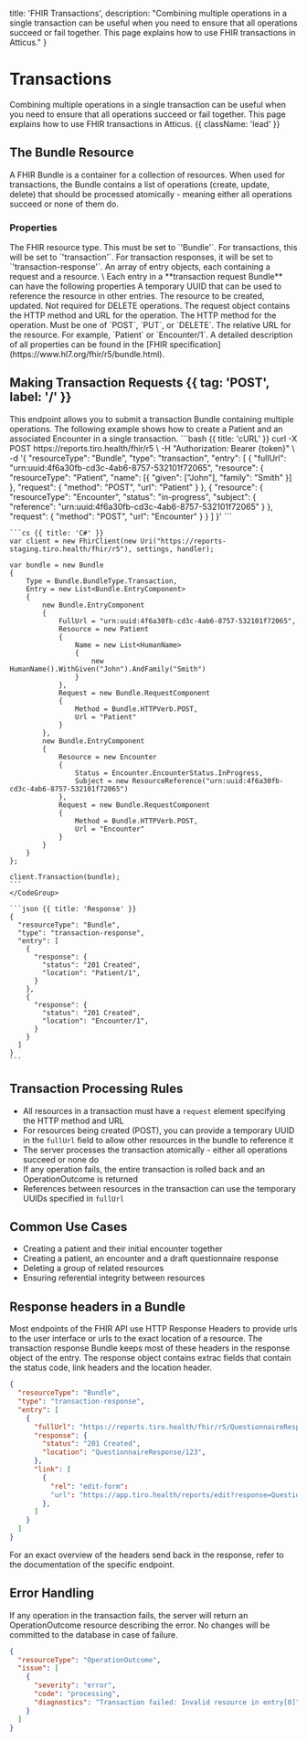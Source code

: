   title: 'FHIR Transactions',
  description: "Combining multiple operations in a single transaction can be useful when you need to ensure that all operations succeed or fail together. This page explains how to use FHIR transactions in Atticus."
}

# Transactions

Combining multiple operations in a single transaction can be useful when you need to ensure that all operations succeed or fail together. This page explains how to use FHIR transactions in Atticus. {{ className: 'lead' }}

## The Bundle Resource

A FHIR Bundle is a container for a collection of resources. When used for transactions, the Bundle contains a list of operations (create, update, delete) that should be processed atomically - meaning either all operations succeed or none of them do.

### Properties
<Properties>
  <Property name="resourceType" type="'Bundle'" required>
    The FHIR resource type. This must be set to `'Bundle'`.
  </Property>
  <Property name="type" type="code" required>
    For transactions, this will be set to `'transaction'`. For transaction responses, it will be set to `'transaction-response'`.
  </Property>
  <Property name="entry" type="Entry[]" required>
    An array of entry objects, each containing a request and a resource.
    \
    Each entry in a **transaction request Bundle** can have the following properties
    <Properties>
        <Property name="fullUrl" type='uri'>
          A temporary UUID that can be used to reference the resource in other entries.
        </Property>
        <Property name="resource" type="Resource">
          The resource to be created, updated. Not required for DELETE operations.
        </Property>
        <Property name="request">
          The request object contains the HTTP method and URL for the operation.
          <Properties>
            <Property name="method" type="code" required>
              The HTTP method for the operation. Must be one of `POST`, `PUT`, or `DELETE`.
            </Property>
            <Property name="url" type="string" required>
              The relative URL for the resource. For example, `Patient` or `Encounter/1`.
            </Property>
          </Properties>
        </Property>
    </Properties>
  </Property>
</Properties>
A detailed description of all properties can be found in the [FHIR specification](https://www.hl7.org/fhir/r5/bundle.html).

## Making Transaction Requests {{ tag: 'POST', label: '/' }}

<Row>
  <Col>
    This endpoint allows you to submit a transaction Bundle containing multiple operations. The following example shows how to create a Patient and an associated Encounter in a single transaction.
  </Col>
  <Col sticky>
    <CodeGroup title="Request" tag="POST" label="/">
    ```bash {{ title: 'cURL' }}
    curl -X POST https://reports.tiro.health/fhir/r5 \
      -H "Authorization: Bearer {token}" \
      -d '{
        "resourceType": "Bundle",
        "type": "transaction",
        "entry": [
          {
            "fullUrl": "urn:uuid:4f6a30fb-cd3c-4ab6-8757-532101f72065",
            "resource": {
              "resourceType": "Patient",
              "name": [{
                "given": ["John"],
                "family": "Smith"
              }]
            },
            "request": {
              "method": "POST",
              "url": "Patient"
            }
          },
          {
            "resource": {
              "resourceType": "Encounter",
              "status": "in-progress",
              "subject": {
                "reference": "urn:uuid:4f6a30fb-cd3c-4ab6-8757-532101f72065"
              }
            },
            "request": {
              "method": "POST",
              "url": "Encounter"
            }
          }
        ]
      }'
    ```

    ```cs {{ title: 'C#' }}
    var client = new FhirClient(new Uri("https://reports-staging.tiro.health/fhir/r5"), settings, handler);

    var bundle = new Bundle
    {
        Type = Bundle.BundleType.Transaction,
        Entry = new List<Bundle.EntryComponent>
        {
            new Bundle.EntryComponent
            {
                FullUrl = "urn:uuid:4f6a30fb-cd3c-4ab6-8757-532101f72065",
                Resource = new Patient
                {
                    Name = new List<HumanName>
                    {
                        new HumanName().WithGiven("John").AndFamily("Smith")
                    }
                },
                Request = new Bundle.RequestComponent
                {
                    Method = Bundle.HTTPVerb.POST,
                    Url = "Patient"
                }
            },
            new Bundle.EntryComponent
            {
                Resource = new Encounter
                {
                    Status = Encounter.EncounterStatus.InProgress,
                    Subject = new ResourceReference("urn:uuid:4f6a30fb-cd3c-4ab6-8757-532101f72065")
                },
                Request = new Bundle.RequestComponent
                {
                    Method = Bundle.HTTPVerb.POST,
                    Url = "Encounter"
                }
            }
        }
    };

    client.Transaction(bundle);
    ```
    </CodeGroup>

    ```json {{ title: 'Response' }}
    {
      "resourceType": "Bundle",
      "type": "transaction-response",
      "entry": [
        {
          "response": {
            "status": "201 Created",
            "location": "Patient/1",
          }
        },
        {
          "response": {
            "status": "201 Created",
            "location": "Encounter/1",
          }
        }
      ]
    }
    ```
  </Col>
</Row>

## Transaction Processing Rules

- All resources in a transaction must have a `request` element specifying the HTTP method and URL
- For resources being created (POST), you can provide a temporary UUID in the `fullUrl` field to allow other resources in the bundle to reference it
- The server processes the transaction atomically - either all operations succeed or none do
- If any operation fails, the entire transaction is rolled back and an OperationOutcome is returned
- References between resources in the transaction can use the temporary UUIDs specified in `fullUrl`

## Common Use Cases

- Creating a patient and their initial encounter together
- Creating a patient, an encounter and a draft questionnaire response
- Deleting a group of related resources
- Ensuring referential integrity between resources

## Response headers in a Bundle
Most endpoints of the FHIR API use HTTP Response Headers to provide urls to the user interface or urls to the exact location of a resource.
The transaction response Bundle keeps most of these headers in the response object of the entry. The response object contains extrac fields that contain the status code, link headers and the location header.

```json
{
  "resourceType": "Bundle",
  "type": "transaction-response",
  "entry": [
    {
      "fullUrl": "https://reports.tiro.health/fhir/r5/QuestionnaireResponse/123",
      "response": {
        "status": "201 Created",
        "location": "QuestionnaireResponse/123",
      },
      "link": [
        {
          "rel": "edit-form":
          "url": "https://app.tiro.health/reports/edit?response=QuestionnaireResponse/123"
        },
      ]
    }
  ]
}
```

For an exact overview of the headers send back in the response, refer to the documentation of the specific endpoint.


## Error Handling

If any operation in the transaction fails, the server will return an OperationOutcome resource describing the error. No changes will be committed to the database in case of failure.

```json
{
  "resourceType": "OperationOutcome",
  "issue": [
    {
      "severity": "error",
      "code": "processing",
      "diagnostics": "Transaction failed: Invalid resource in entry[0]"
    }
  ]
}
```

